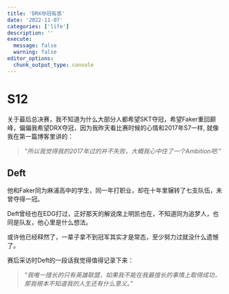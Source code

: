 ```yaml
---
title: 'DRX夺冠有感'
date: '2022-11-07'
categories: ['life']
description: ''
execute: 
  message: false
  warning: false
editor_options: 
  chunk_output_type: console
---
```


# S12

关于最后总决赛，我不知道为什么大部分人都希望SKT夺冠，希望Faker重回巅峰，偏偏我希望DRX夺冠，因为我昨天看比赛时候的心情和2017年S7一样, 就像我在第一篇博客里讲的：

> *"所以我觉得我的2017年过的并不失败，大概我心中住了一个Ambition吧."*

## Deft

他和Faker同为麻浦高中的学生，同一年打职业，却在十年里辗转了七支队伍，未曾夺得一冠。

Deft曾经也在EDG打过，正好那天的解说席上明凯也在，不知道同为追梦人，也同是队友，他心里是什么想法。

或许他已经释然了，一辈子拿不到冠军其实才是常态，至少努力过就没什么遗憾了。

赛后采访时Deft的一段话我觉得值得记录下来：

> *"我唯一擅长的只有英雄联盟，如果我不能在我最擅长的事情上取得成功，那我根本不知道我的人生还有什么意义。"*